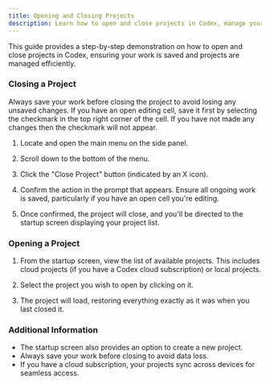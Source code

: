 ```yaml
---
title: Opening and Closing Projects
description: Learn how to open and close projects in Codex, manage your project list, and handle cloud and local projects effectively.
---
```


<LoomVideo videoId="89c554780ab9493a95a3586db13a270e" timestamp={0} title="Opening and Closing Projects in Codex" />

This guide provides a step-by-step demonstration on how to open and close projects in Codex, ensuring your work is saved and projects are managed efficiently.

### Closing a Project

<Callout type="warning">
Always save your work before closing the project to avoid losing any unsaved changes. If you have an open editing cell, save it first by selecting the checkmark in the top right corner of the cell. If you have not made any changes then the checkmark will not appear.
</Callout>

1. Locate and open the main menu on the side panel.

2. Scroll down to the bottom of the menu.

3. Click the "Close Project" button (indicated by an X icon).

4. Confirm the action in the prompt that appears. Ensure all ongoing work is saved, particularly if you have an open cell you're editing.

5. Once confirmed, the project will close, and you'll be directed to the startup screen displaying your project list.

### Opening a Project

1. From the startup screen, view the list of available projects. This includes cloud projects (if you have a Codex cloud subscription) or local projects.

2. Select the project you wish to open by clicking on it.

3. The project will load, restoring everything exactly as it was when you last closed it.

### Additional Information

- The startup screen also provides an option to create a new project.
- Always save your work before closing to avoid data loss.
- If you have a cloud subscription, your projects sync across devices for seamless access. 